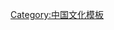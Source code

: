 {{Navbox
| name  = 春节
| title = [[春节|<span style="color:yellow">春节</span>]]
| listclass = hlist
| state = autocollapse
| above = [[中华文化|<span style="color:yellow">中华文化</span>]] [[汉族传统节日|<span style="color:yellow">汉族传统节日</span>]]

|titlestyle = background:#c10009; color:yellow;
|abovestyle = background:#d40022; color:yellow;
|groupstyle = background:#d40022; color:yellow;

|group1 = 习俗
|list1 = 
* [[爆竹]]
* [[拜年]]
* [[壓歲錢]]
* [[祭灶节]]
** [[灶君]]
* [[年獸]]
* [[年夜飯]]
* [[春聯]]
* [[年画]]
* [[門神]]
* [[福字]]

|group2 = 食物
|list2 = 
* [[年糕]]
* [[萝卜糕]]
* [[湯圓]]
* [[饺子]]
* [[腊八粥]]
* [[腊八蒜]]
* [[灶糖]]
* [[寸棗]]
* [[生仁]]（糖衣花生）

|group3 = 相关节目
|list3 =
* [[中央广播电视总台春节联欢晚会]]
** [[集五福]]
* [[湖南卫视春节联欢晚会]]
* [[羊城贺岁万家欢]]
* [[香港賀歲煙花匯演]]
* [[超級巨星紅白藝能大賞]]

|group4 = 其它
|list4 =
* [[春运]]
* [[虚拟红包]]
* [[就地过年]]

}}<noinclude>
[[Category:中国文化模板]]

</noinclude>